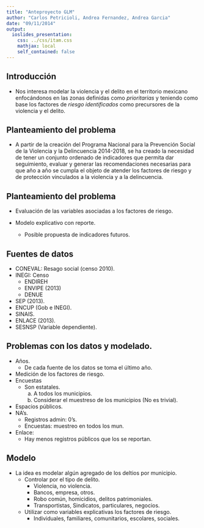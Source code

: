 ```yaml
---
title: "Anteproyecto GLM"
author: "Carlos Petricioli, Andrea Fernandez, Andrea Garcia"
date: "09/11/2014"
output: 
  ioslides_presentation:
    css: ../css/itam.css
    mathjax: local
    self_contained: false
---
```


## Introducción {.flexbox .vcenter}
- Nos interesa modelar la violencia y el delito en el territorio mexicano enfocándonos en las zonas definidas como *prioritarias* y teniendo como base los factores de *riesgo identificados* como precursores de la violencia y el delito. 

## Planteamiento del problema {.flexbox .vcenter}

- A partir de la creación del Programa Nacional para la Prevención Social de la Violencia y la Delincuencia 2014-2018, se ha creado la necesidad de tener un conjunto ordenado de indicadores que permita dar seguimiento, evaluar y generar las recomendaciones necesarias para que año a año se cumpla el objeto de atender los factores de riesgo y de protección vinculados a la violencia y a la delincuencia.

## Planteamiento del problema {.flexbox .vcenter}


- Evaluación de las variables asociadas a los factores de riesgo.

- Modelo explicativo con reporte.
  - Posible propuesta de indicadores futuros.


## Fuentes de datos {.flexbox .vcenter}

- CONEVAL: Resago social (censo 2010).
- INEGI: Censo
  - ENDIREH
  - ENVIPE (2013)
  - DENUE
- SEP (2013).
- ENCUP (Gob e INEGI).
- SINAIS.
- ENLACE (2013).
- SESNSP (Variable dependiente).

## Problemas con los datos y modelado. {.flexbox .vcenter}

- Años.
  - De cada fuente de los datos se toma el último año.
- Medición de los factores de riesgo.
- Encuestas
  - Son estatales.
    a) A todos los municipios.
    b) Considerar el muestreso de los municipios (No es trivial).
- Espacios públicos.
- NA's.
  - Registros admin: 0's.
  - Encuestas: muestreo en todos los mun.
- Enlace:
  - Hay menos registros públicos que los se reportan.

## Modelo {.flexbox .vcenter}

- La idea es modelar algún agregado de los deltios por municipio. 
  - Controlar por el tipo de delito.
    - Violencia, no violencia.
    - Bancos, empresa, otros.
    - Robo común, homicidios, delitos patrimoniales.
    - Transportistas, Sindicatos, particulares, negocios.
  - Utilizar como variables explicativas los factores de riesgo.
    - Individuales, familiares, comunitarios, escolares, sociales.